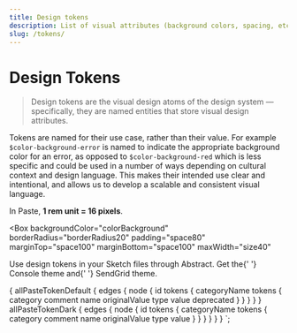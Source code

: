 ```yaml
---
title: Design tokens
description: List of visual attributes (background colors, spacing, etc.) that our design language is based on.
slug: /tokens/
---
```



# Design Tokens

<Blockquote
  name="Salesforce UX"
  source="Lightning Design System"
  sourceUrl="https://www.lightningdesignsystem.com/design-tokens/"
>
  Design tokens are the visual design atoms of the design system — specifically, they are named entities that store
  visual design attributes.
</Blockquote>

Tokens are named for their use case, rather than their value. For example `$color-background-error` is named to indicate the appropriate background color for an error, as opposed to `$color-background-red` which is less specific and could be used in a number of ways depending on cultural context and design language. This makes their intended use clear and intentional, and allows us to develop a scalable and consistent visual language.

In Paste, **1 rem unit = 16 pixels**.

<Box
  backgroundColor="colorBackground"
  borderRadius="borderRadius20"
  padding="space80"
  marginTop="space100"
  marginBottom="space100"
  maxWidth="size40"
>
  <Paragraph>
    Use design tokens in your Sketch files through Abstract. Get the{' '}
    <Anchor href="https://share.goabstract.com/06c5a50d-87df-4f40-bfe8-e92cc55de4aa">Console theme</Anchor> and{' '}
    <Anchor href="https://share.goabstract.com/2a0af593-d939-463e-9763-6976bbbfbdbc">SendGrid theme</Anchor>.
  </Paragraph>
</Box>

<TokensList defaultTokens={props.data.allPasteTokenDefault.edges} darkTokens={props.data.allPasteTokenDark.edges} />

  {
    allPasteTokenDefault {
      edges {
        node {
          id
          tokens {
            categoryName
            tokens {
              category
              comment
              name
              originalValue
              type
              value
              deprecated
            }
          }
        }
      }
    }
    allPasteTokenDark {
      edges {
        node {
          id
          tokens {
            categoryName
            tokens {
              category
              comment
              name
              originalValue
              type
              value
            }
          }
        }
      }
    }
  }
`;
